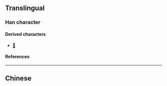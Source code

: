 {{also|電}}
{{character info/new}}
==Translingual==
{{stroke order|strokes=5}}
{{stroke order|type=animate}}

===Han character===
{{Han char|rn=102|rad=田|as=00|sn=5|four=|canj=LWU|ids=⿻日乚}}

====Derived characters====
* [[𫌷]]

====References====
{{Han ref|kx=0759.011|hdz=42528.020|uh=7535}}

----

==Chinese==
{{zh-see|電}}